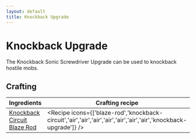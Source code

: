 ```yaml
---
layout: default
title: Knockback Upgrade
---
```



Knockback Upgrade
===================

The Knockback Sonic Screwdriver Upgrade can be used to knockback hostile mobs.

## Crafting

| Ingredients | Crafting recipe | Difficulty |
| ----------- | --------------- | ------------- |
| [Knockback Circuit](/items/knockback-circuit)<br/>[Blaze Rod](https://minecraft.wiki/w/Blaze_Rod) | <Recipe icons={['blaze-rod','knockback-circuit','air','air','air','air','air','air','air','knockback-upgrade']} /> | easy |


